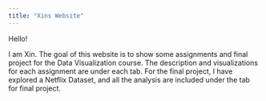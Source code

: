 ```yaml
---
title: "Xins Website"
---
```


Hello!

I am Xin. The goal of this website is to show some assignments and final project for the Data Visualization course. The description and visualizations for each assignment are under each tab. For the final project, I have explored a Netflix Dataset, and all the analysis are included under the tab for final project. 